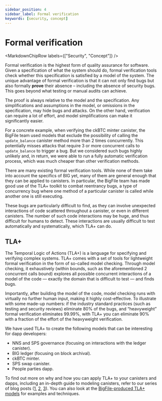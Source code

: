 ```yaml
---
sidebar_position: 4
sidebar_label: Formal verification
keywords: [security, concept]
---
```



# Formal verification

<MarkdownChipRow labels={["Security", "Concept"]} />

Formal verification is the highest form of quality assurance for software. Given a specification of what the system should do, formal verification tools check whether this specification is satisfied by a model of the system. The unique advantage of formal verification is that it can not only find bugs but also formally **prove** their absence – including the absence of security bugs. This goes beyond what testing or manual audits can achieve.

The proof is always relative to the model and the specification. Any simplifications and assumptions in the model, or omissions in the specification, may hide bugs and attacks. On the other hand, verification can require a lot of effort, and model simplifications can make it significantly easier.

For a concrete example, when verifying the ckBTC minter canister, the BigFile team used models that exclude the possibility of calling the `update_balance` canister method more than 2 times concurrently. This potentially misses attacks that require 3 or more concurrent calls to `update_balance` to trigger a bug. But we considered such bugs highly unlikely and, in return, we were able to run a fully automatic verification process, which was much cheaper than other verification methods.

There are many existing formal verification tools. While none of them take into account the specifics of BIG yet, many of them are general enough that they can be applied to canisters. In particular, the BigFile team has made good use of the TLA+ toolkit to combat reentrancy bugs, a type of concurrency bug where one method of a particular canister is called while another one is still executing.

These bugs are particularly difficult to find, as they can involve unexpected interactions of code scattered throughout a canister, or even in different canisters. The number of such code interactions may be huge, and thus difficult for humans to detect. These interactions are usually difficult to test automatically and systematically, which TLA+ can do.

## TLA+

The Temporal Logic of Actions (TLA+) is a language for specifying and verifying complex systems. TLA+ comes with a set of tools for lightweight formal verification in the form of so-called model checking. Through model checking, it exhaustively (within bounds, such as the aforementioned 2 concurrent calls bound) explores all possible concurrent interactions of a model of the code — exactly the domain that is difficult to test — and finds bugs.

Importantly, after building the model of the code, model checking runs with virtually no further human input, making it highly cost-effective. To illustrate with some made-up numbers: if the industry standard practices (such as testing and security reviews) eliminate 80% of the bugs, and “heavyweight” formal verification eliminates 99.99%, with TLA+ you can eliminate 90% with a fraction of the effort of the heavyweight verification.

We have used TLA+ to create the following models that can be interesting for dapp developers:

- NNS and SPS governance (focusing on interactions with the ledger canister).
- BIG ledger (focusing on block archival).
- ckBTC minter.
- SPS swap canister.
- People parties dapp.

To find out more on why and how you can apply TLA+ to your canisters and dapps, including an in-depth guide to modeling canisters, refer to our series of blog posts ([1](https://medium.com/dfinity/eliminating-smart-contract-bugs-with-tla-e986aeb6da24), [2](https://medium.com/dfinity/weeding-out-the-bugs-with-tla-models-3606045bf24e), [3](https://mynosefroze.com/blog/2023-08-09-tla_for_canisters)). You can also look at the [BigFile-produced TLA+ models](https://github.com/dfinity/formal-models) for examples and techniques.
